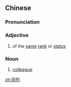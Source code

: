 ==Chinese==
{{zh-forms}}

===Pronunciation===
{{zh-pron
|m=tóngliè
|cat=a,n
}}

===Adjective===
{{zh-adj}}

# {{lb|zh|literary}} of the [[same]] [[rank]] or [[status]]

===Noun===
{{zh-noun}}

# {{lb|zh|literary}} [[colleague]]

[[zh:同列]]